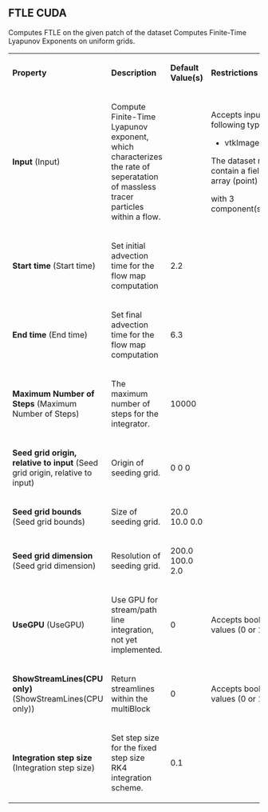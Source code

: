 
==FTLE CUDA==

Computes FTLE on the given patch of the dataset
Computes Finite-Time Lyapunov Exponents on uniform grids.


{| class="PropertiesTable" border="1" cellpadding="5"
|-
| '''Property'''
| '''Description'''
| '''Default Value(s)'''
| '''Restrictions'''

|-
|'''Input''' (Input)
|

Compute Finite-Time Lyapunov exponent, which characterizes the rate of seperatation of massless
tracer particles within a flow.

|

|
Accepts input of following types:
* vtkImageData
The dataset must contain a field array (point)

with 3 component(s).

|-
|'''Start time''' (Start time)
|
Set initial advection time for the flow map computation
|
2.2
|

|-
|'''End time''' (End time)
|
Set final advection time for the flow map computation
|
6.3
|

|-
|'''Maximum Number of Steps''' (Maximum Number of Steps)
|
The maximum number of steps for the integrator.
|
10000
|

|-
|'''Seed grid origin, relative to input''' (Seed grid origin, relative to input)
|

Origin of seeding grid.

|
0 0 0
|

|-
|'''Seed grid bounds''' (Seed grid bounds)
|

Size of seeding grid.

|
20.0 10.0 0.0
|

|-
|'''Seed grid dimension''' (Seed grid dimension)
|

Resolution of seeding grid.

|
200.0 100.0 2.0
|

|-
|'''UseGPU''' (UseGPU)
|
Use GPU for stream/path line integration, not yet implemented.
|
0
|
Accepts boolean values (0 or 1).
|-
|'''ShowStreamLines(CPU only)''' (ShowStreamLines(CPU only))
|
Return streamlines within the multiBlock
|
0
|
Accepts boolean values (0 or 1).
|-
|'''Integration step size''' (Integration step size)
|
Set step size for the fixed step size RK4 integration scheme.
|
0.1
|


|}


